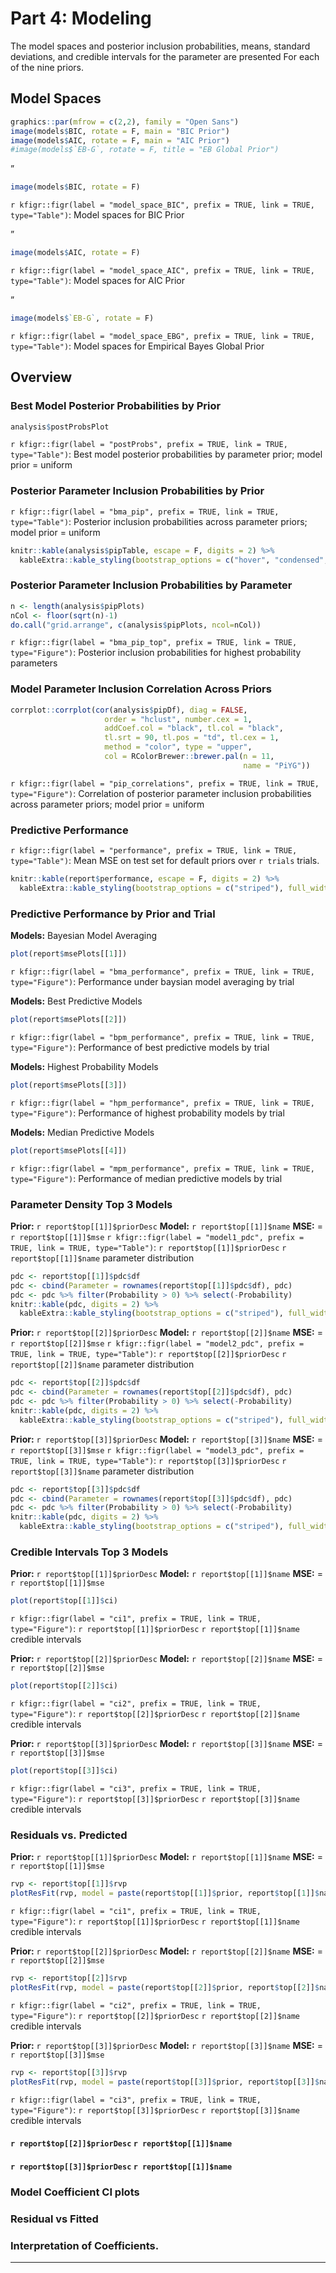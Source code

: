 # Part 4: Modeling
The model spaces and posterior inclusion probabilities, means, standard deviations, and credible intervals for the parameter are presented For each of the nine priors.

## Model Spaces
```r
graphics::par(mfrow = c(2,2), family = "Open Sans")
image(models$BIC, rotate = F, main = "BIC Prior")
image(models$AIC, rotate = F, main = "AIC Prior")
#image(models$`EB-G`, rotate = F, title = "EB Global Prior")
```

<div class = "row">
<div class = "col3-left">"
```r
image(models$BIC, rotate = F)
```
`r kfigr::figr(label = "model_space_BIC", prefix = TRUE, link = TRUE, type="Table")`: Model spaces for BIC Prior
</div>

<div class = "col3-left">"
```r
image(models$AIC, rotate = F)
```
`r kfigr::figr(label = "model_space_AIC", prefix = TRUE, link = TRUE, type="Table")`: Model spaces for AIC Prior
</div>

<div class = "col3-left">"
```r
image(models$`EB-G`, rotate = F)
```
`r kfigr::figr(label = "model_space_EBG", prefix = TRUE, link = TRUE, type="Table")`: Model spaces for Empirical Bayes Global Prior
</div>
</div>
## Overview 
### Best Model Posterior Probabilities by Prior
```r
analysis$postProbsPlot
```
`r kfigr::figr(label = "postProbs", prefix = TRUE, link = TRUE, type="Table")`: Best model posterior probabilities by parameter prior; model prior = uniform

### Posterior Parameter Inclusion Probabilities by Prior
`r kfigr::figr(label = "bma_pip", prefix = TRUE, link = TRUE, type="Table")`: Posterior inclusion probabilities across parameter priors; model prior = uniform
```r
knitr::kable(analysis$pipTable, escape = F, digits = 2) %>%
  kableExtra::kable_styling(bootstrap_options = c("hover", "condensed", "responsive"), full_width = T, position = "center")
```


### Posterior Parameter Inclusion Probabilities by Parameter
```r
n <- length(analysis$pipPlots)
nCol <- floor(sqrt(n)-1)
do.call("grid.arrange", c(analysis$pipPlots, ncol=nCol))
```
`r kfigr::figr(label = "bma_pip_top", prefix = TRUE, link = TRUE, type="Figure")`: Posterior inclusion probabilities for highest probability parameters

### Model Parameter Inclusion Correlation Across Priors
```r
corrplot::corrplot(cor(analysis$pipDf), diag = FALSE,
                     order = "hclust", number.cex = 1,
                     addCoef.col = "black", tl.col = "black",
                     tl.srt = 90, tl.pos = "td", tl.cex = 1,
                     method = "color", type = "upper",
                     col = RColorBrewer::brewer.pal(n = 11,
                                                    name = "PiYG"))
```
`r kfigr::figr(label = "pip_correlations", prefix = TRUE, link = TRUE, type="Figure")`: Correlation of posterior parameter inclusion probabilities across parameter priors; model prior = uniform

### Predictive Performance
`r kfigr::figr(label = "performance", prefix = TRUE, link = TRUE, type="Table")`: Mean MSE on test set for default priors over `r trials` trials.
```r
knitr::kable(report$performance, escape = F, digits = 2) %>%
  kableExtra::kable_styling(bootstrap_options = c("striped"), full_width = T, position = "center")
```

### Predictive Performance by Prior and Trial
**Models:** Bayesian Model Averaging
```r
plot(report$msePlots[[1]])
```
`r kfigr::figr(label = "bma_performance", prefix = TRUE, link = TRUE, type="Figure")`: Performance under baysian model averaging by trial

**Models:** Best Predictive Models
```r
plot(report$msePlots[[2]])
```
`r kfigr::figr(label = "bpm_performance", prefix = TRUE, link = TRUE, type="Figure")`: Performance of best predictive models by trial

**Models:** Highest Probability Models
```r
plot(report$msePlots[[3]])
```
`r kfigr::figr(label = "hpm_performance", prefix = TRUE, link = TRUE, type="Figure")`: Performance of highest probability models by trial

**Models:** Median Predictive Models
```r
plot(report$msePlots[[4]])
```
`r kfigr::figr(label = "mpm_performance", prefix = TRUE, link = TRUE, type="Figure")`: Performance of median predictive models by trial



### Parameter Density Top 3 Models
**Prior:** `r report$top[[1]]$priorDesc` **Model:** `r report$top[[1]]$name` **MSE:** = `r report$top[[1]]$mse`
`r kfigr::figr(label = "model1_pdc", prefix = TRUE, link = TRUE, type="Table")`: `r report$top[[1]]$priorDesc` `r report$top[[1]]$name` parameter distribution
```r
pdc <- report$top[[1]]$pdc$df
pdc <- cbind(Parameter = rownames(report$top[[1]]$pdc$df), pdc)
pdc <- pdc %>% filter(Probability > 0) %>% select(-Probability)
knitr::kable(pdc, digits = 2) %>%
  kableExtra::kable_styling(bootstrap_options = c("striped"), full_width = T, position = "center")
```

**Prior:** `r report$top[[2]]$priorDesc` **Model:** `r report$top[[2]]$name` **MSE:** = `r report$top[[2]]$mse`
`r kfigr::figr(label = "model2_pdc", prefix = TRUE, link = TRUE, type="Table")`: `r report$top[[2]]$priorDesc` `r report$top[[2]]$name` parameter distribution
```r
pdc <- report$top[[2]]$pdc$df
pdc <- cbind(Parameter = rownames(report$top[[2]]$pdc$df), pdc)
pdc <- pdc %>% filter(Probability > 0) %>% select(-Probability)
knitr::kable(pdc, digits = 2) %>%
  kableExtra::kable_styling(bootstrap_options = c("striped"), full_width = T, position = "center")
```

**Prior:** `r report$top[[3]]$priorDesc` **Model:** `r report$top[[3]]$name` **MSE:** = `r report$top[[3]]$mse`
`r kfigr::figr(label = "model3_pdc", prefix = TRUE, link = TRUE, type="Table")`: `r report$top[[3]]$priorDesc` `r report$top[[3]]$name` parameter distribution
```r
pdc <- report$top[[3]]$pdc$df
pdc <- cbind(Parameter = rownames(report$top[[3]]$pdc$df), pdc)
pdc <- pdc %>% filter(Probability > 0) %>% select(-Probability)
knitr::kable(pdc, digits = 2) %>%
  kableExtra::kable_styling(bootstrap_options = c("striped"), full_width = T, position = "center")
```


### Credible Intervals Top 3 Models
**Prior:** `r report$top[[1]]$priorDesc` **Model:** `r report$top[[1]]$name` **MSE:** = `r report$top[[1]]$mse`
```r
plot(report$top[[1]]$ci)
```
`r kfigr::figr(label = "ci1", prefix = TRUE, link = TRUE, type="Figure")`: `r report$top[[1]]$priorDesc` `r report$top[[1]]$name` credible intervals

**Prior:** `r report$top[[2]]$priorDesc` **Model:** `r report$top[[2]]$name` **MSE:** = `r report$top[[2]]$mse`
```r
plot(report$top[[2]]$ci)
```
`r kfigr::figr(label = "ci2", prefix = TRUE, link = TRUE, type="Figure")`: `r report$top[[2]]$priorDesc` `r report$top[[2]]$name` credible intervals

**Prior:** `r report$top[[3]]$priorDesc` **Model:** `r report$top[[3]]$name` **MSE:** = `r report$top[[3]]$mse`
```r
plot(report$top[[3]]$ci)
```
`r kfigr::figr(label = "ci3", prefix = TRUE, link = TRUE, type="Figure")`: `r report$top[[3]]$priorDesc` `r report$top[[3]]$name` credible intervals

### Residuals vs. Predicted 
**Prior:** `r report$top[[1]]$priorDesc` **Model:** `r report$top[[1]]$name` **MSE:** = `r report$top[[1]]$mse`
```r
rvp <- report$top[[1]]$rvp
plotResFit(rvp, model = paste(report$top[[1]]$prior, report$top[[1]]$name))
```
`r kfigr::figr(label = "ci1", prefix = TRUE, link = TRUE, type="Figure")`: `r report$top[[1]]$priorDesc` `r report$top[[1]]$name` credible intervals

**Prior:** `r report$top[[2]]$priorDesc` **Model:** `r report$top[[2]]$name` **MSE:** = `r report$top[[2]]$mse`
```r
rvp <- report$top[[2]]$rvp
plotResFit(rvp, model = paste(report$top[[2]]$prior, report$top[[2]]$name))
```
`r kfigr::figr(label = "ci2", prefix = TRUE, link = TRUE, type="Figure")`: `r report$top[[2]]$priorDesc` `r report$top[[2]]$name` credible intervals

**Prior:** `r report$top[[3]]$priorDesc` **Model:** `r report$top[[3]]$name` **MSE:** = `r report$top[[3]]$mse`
```r
rvp <- report$top[[3]]$rvp
plotResFit(rvp, model = paste(report$top[[3]]$prior, report$top[[3]]$name))
```
`r kfigr::figr(label = "ci3", prefix = TRUE, link = TRUE, type="Figure")`: `r report$top[[3]]$priorDesc` `r report$top[[3]]$name` credible intervals



#### `r report$top[[2]]$priorDesc` `r report$top[[1]]$name`

#### `r report$top[[3]]$priorDesc` `r report$top[[1]]$name`
### Model Coefficient CI plots
### Residual vs Fitted
### Interpretation of Coefficients.

* * *
